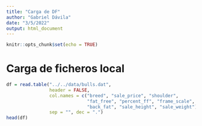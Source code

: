 ```yaml
---
title: "Carga de DF"
author: "Gabriel Dávila"
date: "3/5/2022"
output: html_document
---
```


```r
knitr::opts_chunk$set(echo = TRUE)
```


# Carga de ficheros local

```r
df = read.table("../../data/bulls.dat",
                header = FALSE,
                col.names = c("breed", "sale_price", "shoulder",
                              "fat_free", "percent_ff", "frame_scale",
                              "back_fat", "sale_height", "sale_weight"),
                sep = "", dec = ".")
head(df)
```

